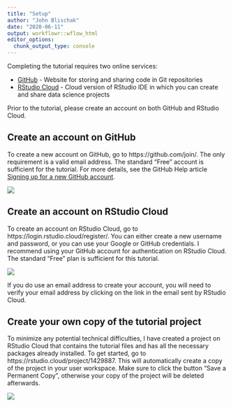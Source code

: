 ```yaml
---
title: "Setup"
author: "John Blischak"
date: "2020-06-11"
output: workflowr::wflow_html
editor_options:
  chunk_output_type: console
---
```


Completing the tutorial requires two online services:

* [GitHub][] - Website for storing and sharing code in Git repositories
* [RStudio Cloud][rscloud] - Cloud version of RStudio IDE in which you can
create and share data science projects


[GitHub]: https://github.com/
[rscloud]: https://rstudio.cloud/

Prior to the tutorial, please create an account on both GitHub and RStudio Cloud.

## Create an account on GitHub

To create a new account on GitHub, go to https://github.com/join/. The only
requirement is a valid email address. The standard "Free" account is sufficient
for the tutorial. For more details, see the GitHub Help article
[Signing up for a new GitHub account](https://help.github.com/en/github/getting-started-with-github/signing-up-for-a-new-github-account).

![](assets/create-github-account.jpg)

## Create an account on RStudio Cloud

To create an account on RStudio Cloud, go to
https://login.rstudio.cloud/register/. You can either create a new username and
password, or you can use your Google or GitHub credentials. I recommend using
your GitHub account for authentication on RStudio Cloud. The standard "Free"
plan is sufficient for this tutorial.

![](assets/create-rscloud-account.jpg)

If you do use an email address to create your account, you will need to verify
your email address by clicking on the link in the email sent by RStudio Cloud.

## Create your own copy of the tutorial project

To minimize any potential technical difficulties, I have created a project on
RStudio Cloud that contains the tutorial files and has all the necessary
packages already installed. To get started, go to
https://rstudio.cloud/project/1429887. This will automatically
create a copy of the project in your user workspace. Make sure to click the
button "Save a Permanent Copy", otherwise your copy of the project will be
deleted afterwards.

![](assets/save-a-permanent-copy.jpg)
